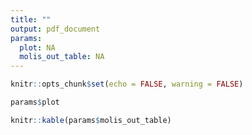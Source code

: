 ```yaml
---
title: ""
output: pdf_document
params:
  plot: NA
  molis_out_table: NA
---
```


```r
knitr::opts_chunk$set(echo = FALSE, warning = FALSE)
```

```r
params$plot
```

\newpage

```r
knitr::kable(params$molis_out_table)
```

